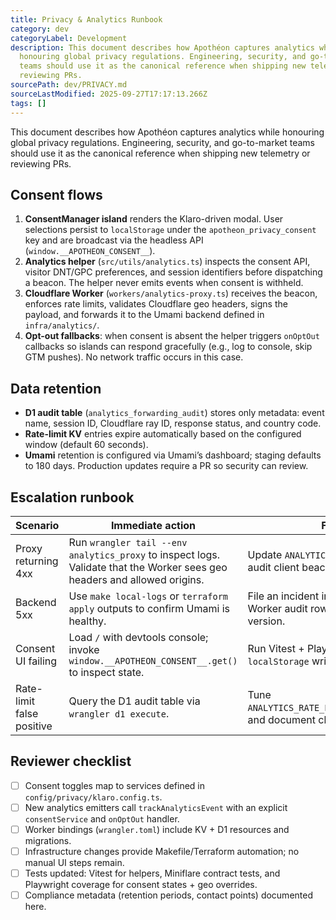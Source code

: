 ```yaml
---
title: Privacy & Analytics Runbook
category: dev
categoryLabel: Development
description: This document describes how Apothéon captures analytics while
  honouring global privacy regulations. Engineering, security, and go-to-market
  teams should use it as the canonical reference when shipping new telemetry or
  reviewing PRs.
sourcePath: dev/PRIVACY.md
sourceLastModified: 2025-09-27T17:17:13.266Z
tags: []
---
```


This document describes how Apothéon captures analytics while honouring global
privacy regulations. Engineering, security, and go-to-market teams should use
it as the canonical reference when shipping new telemetry or reviewing PRs.

## Consent flows

1. **ConsentManager island** renders the Klaro-driven modal. User selections
   persist to `localStorage` under the `apotheon_privacy_consent` key and are
   broadcast via the headless API (`window.__APOTHEON_CONSENT__`).
2. **Analytics helper** (`src/utils/analytics.ts`) inspects the consent API,
   visitor DNT/GPC preferences, and session identifiers before dispatching a
   beacon. The helper never emits events when consent is withheld.
3. **Cloudflare Worker** (`workers/analytics-proxy.ts`) receives the beacon,
   enforces rate limits, validates Cloudflare geo headers, signs the payload, and
   forwards it to the Umami backend defined in `infra/analytics/`.
4. **Opt-out fallbacks**: when consent is absent the helper triggers `onOptOut`
   callbacks so islands can respond gracefully (e.g., log to console, skip GTM
   pushes). No network traffic occurs in this case.

## Data retention

- **D1 audit table** (`analytics_forwarding_audit`) stores only metadata: event
  name, session ID, Cloudflare ray ID, response status, and country code.
- **Rate-limit KV** entries expire automatically based on the configured window
  (default 60 seconds).
- **Umami** retention is configured via Umami’s dashboard; staging defaults to
  180 days. Production updates require a PR so security can review.

## Escalation runbook

| Scenario                  | Immediate action                                                                                                          | Follow-up                                                                             |
| ------------------------- | ------------------------------------------------------------------------------------------------------------------------- | ------------------------------------------------------------------------------------- |
| Proxy returning 4xx       | Run `wrangler tail --env analytics_proxy` to inspect logs. Validate that the Worker sees geo headers and allowed origins. | Update `ANALYTICS_ALLOWED_ORIGINS` or audit client beacons.                           |
| Backend 5xx               | Use `make local-logs` or `terraform apply` outputs to confirm Umami is healthy.                                           | File an incident in PagerDuty; include Worker audit rows and Terraform state version. |
| Consent UI failing        | Load `/` with devtools console; invoke `window.__APOTHEON_CONSENT__.get()` to inspect state.                              | Run Vitest + Playwright suites; confirm `localStorage` writes succeed.                |
| Rate-limit false positive | Query the D1 audit table via `wrangler d1 execute`.                                                                       | Tune `ANALYTICS_RATE_LIMIT_MAX`/`WINDOW_SECONDS` and document changes in this file.   |

## Reviewer checklist

- [ ] Consent toggles map to services defined in `config/privacy/klaro.config.ts`.
- [ ] New analytics emitters call `trackAnalyticsEvent` with an explicit
      `consentService` and `onOptOut` handler.
- [ ] Worker bindings (`wrangler.toml`) include KV + D1 resources and migrations.
- [ ] Infrastructure changes provide Makefile/Terraform automation; no manual UI
      steps remain.
- [ ] Tests updated: Vitest for helpers, Miniflare contract tests, and Playwright
      coverage for consent states + geo overrides.
- [ ] Compliance metadata (retention periods, contact points) documented here.
